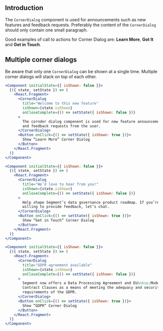
## Introduction

The `CornerDialog` component is used for announcements such as new features and feedback requests.
Preferably the content of the `CornerDialog` should only contain one small paragraph.

Good examples of call to actions for Corner Dialog are: **Learn More**, **Got It** and **Get in Touch**.

## Multiple corner dialogs

Be aware that only one `CornerDialog` can be shown at a single time.
Multiple corner dialogs will stack on top of each other.

```jsx
<Component initialState={{ isShown: false }}>
  {({ state, setState }) => (
    <React.Fragment>
      <CornerDialog
        title="Welcome to this new feature"
        isShown={state.isShown}
        onCloseComplete={() => setState({ isShown: false })}
      >
        The cornder dialog component is used for new feature announcements
        and feedback requests from the user.
      </CornerDialog>
      <Button onClick={() => setState({ isShown: true })}>
        Show “Learn More” Corner Dialog
      </Button>
    </React.Fragment>
  )}
</Component>
```

```jsx
<Component initialState={{ isShown: false }}>
  {({ state, setState }) => (
    <React.Fragment>
      <CornerDialog
        title="We’d love to hear from you!"
        isShown={state.isShown}
        onCloseComplete={() => setState({ isShown: false })}
      >
        Help shape Segment’s data governance product roadmap. If you’re
        willing to provide feedback, let’s chat.
      </CornerDialog>
      <Button onClick={() => setState({ isShown: true })}>
        Show “Get in Touch” Corner Dialog
      </Button>
    </React.Fragment>
  )}
</Component>
```

```jsx
<Component initialState={{ isShown: false }}>
  {({ state, setState }) => (
    <React.Fragment>
      <CornerDialog
        title="GDPR agreement available"
        isShown={state.isShown}
        onCloseComplete={() => setState({ isShown: false })}
      >
        Segment now offers a Data Processing Agreement and EU&nbsp;Model
        Contract Clauses as a means of meeting the adequacy and security
        requirements of the GDPR.
      </CornerDialog>
      <Button onClick={() => setState({ isShown: true })}>
        Show “GDPR” Corner Dialog
      </Button>
    </React.Fragment>
  )}
</Component>
```

<PropsTable of="CornerDialog" />